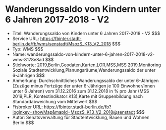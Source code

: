 # Wanderungssaldo von Kindern unter 6 Jahren 2017-2018 - V2
- Titel: Wanderungssaldo von Kindern unter 6 Jahren 2017-2018 - V2 $$$
- Service URL: https://fbinter.stadt-berlin.de/fb/wms/senstadt/MsozS_K13_V2_2018 $$$
- Typ: WMS $$$
- Name: wanderungssaldo-von-kindern-unter-6-jahren-2017-2018-v2-wms-8178e8ad $$$
- Stichworte: 2019,Berlin,Geodaten,Karten,LOR,MSS,MSS 2019,Monitoring Soziale Stadtentwicklung,Planungsräume,Wanderungssaldo der unter 6-Jährigen $$$
- Anmerkung: Durchschnittliches Wanderungssaldo der unter 6-Jährigen (Zuzüge minus Fortzüge der unter 6-Jährigen je 100 Einwohner/innen unter 6 Jahren) vom 31.12.2016 zum 31.12.2018 in % pro Jahr (MSS 2019,PLR, Kontextindikator:K13),Karte mit Gruppenbildung nach Standardabweichung vom Mittelwert $$$
- Fisbroker URL: https://fbinter.stadt-berlin.de/fb?loginkey=showMap&mapId=MsozS_K13_V2_2018@senstadt $$$
- Autor: Senatsverwaltung für Stadtentwicklung, Bauen und Wohnen Berlin $$$
